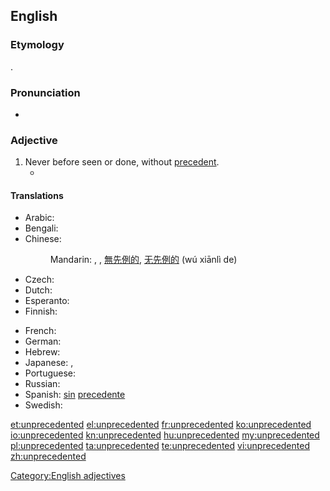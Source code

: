 ==English==

===Etymology===
{{confix|un|precedent|ed}}.

===Pronunciation===
* {{audio|en-us-unprecedented.ogg|Audio (US)}}

===Adjective===
{{en-adj|-}}

# Never before seen or done, without [[precedent]].
#*{{quote-news
|year=2011
|date=December 19
|author=Kerry Brown
|title=Kim Jong-il obituary
|work=The Guardian
|url=http://www.guardian.co.uk/world/2011/dec/19/kim-jong-il
|page=
|passage=With the descent of the cold war, relations between the two countries (for this is, to all intents and purposes, what they became after the end of the war) were almost completely broken off, with whole families split for the ensuing decades, some for ever. This event and its after-effects, along with the war against the Japanese in the 1940s, was to cast a long shadow over the years ahead, and led to the creation of the wholly '''unprecedented''' worship of Kim Il-sung, and his elevation to almost God-like status. It was also to create the system in which his son was to occupy almost as impossibly elevated a position.}}

====Translations====
{{trans-top|never before seen or done, without precedent}}
* Arabic: {{t-|ar|غير مسبوق|tr=ghayr masbuuq}}
* Bengali: {{t-|bn|অপূর্ব|sc=Beng}}
* Chinese:
*: Mandarin: {{t|cmn|空前|alt=空前的|tr=kōngqián de|sc=Hani}}, {{t|cmn|前所未有|tr=qiánsuǒwèiyǒu|sc=Hani}}, [[無]][[先例]][[的]], [[无]][[先例]][[的]] (wú xiānlì de)
* Czech: {{t-|cs|bezpříkladný|m}}
* Dutch: {{t-|nl|zonder precedent}}
* Esperanto: {{t|eo|senprecedenca}}
* Finnish: {{t-|fi|ennennäkemätön}}
{{trans-mid}}
* French: {{t-|fr|sans précédent}}
* German: {{t+|de|beispiellos}}
* Hebrew: {{t+|he|חסר תקדים|tr=ḥasar takdim}}
* Japanese: {{t-|ja|前例|alt=前例のない|tr=ぜんれいのない, zenren-no nai}},  {{t+|ja|空前|tr=くうぜん, kūzen}}
* Portuguese: {{t-|pt|sem precedentes}}
* Russian: {{t+|ru|беспрецедентный|tr=besprecedéntnyj}}
* Spanish: [[sin]] [[precedente]]
* Swedish: {{t+|sv|exempellös}}
{{trans-bottom}}

[[Category:English adjectives]]

[[et:unprecedented]]
[[el:unprecedented]]
[[fr:unprecedented]]
[[ko:unprecedented]]
[[io:unprecedented]]
[[kn:unprecedented]]
[[hu:unprecedented]]
[[my:unprecedented]]
[[pl:unprecedented]]
[[ta:unprecedented]]
[[te:unprecedented]]
[[vi:unprecedented]]
[[zh:unprecedented]]